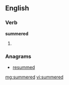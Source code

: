 ==English==

===Verb===
'''summered'''

# {{past of|[[summer]]}}

===Anagrams===
* [[resummed#English|resummed]]

[[mg:summered]]
[[vi:summered]]